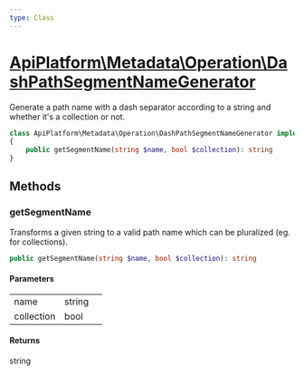 ```yaml
---
type: Class
---
```


# [ApiPlatform\Metadata\Operation\DashPathSegmentNameGenerator](/docs/v3.2/reference/Metadata/Operation/DashPathSegmentNameGenerator)

Generate a path name with a dash separator according to a string and whether it's a collection or not.


```php
class ApiPlatform\Metadata\Operation\DashPathSegmentNameGenerator implements `<a href="/docs/v3.2/reference/Metadata/Operation/PathSegmentNameGeneratorInterface">ApiPlatform\Metadata\Operation\PathSegmentNameGeneratorInterface</a>`
{
    public getSegmentName(string $name, bool $collection): string
}
```
## Methods

### getSegmentName

Transforms a given string to a valid path name which can be pluralized (eg. for collections).

```php
public getSegmentName(string $name, bool $collection): string
```

#### Parameters

<table><tbody>
<tr><td>name</td><td>string</td><td></td></tr><tr><td>collection</td><td>bool</td><td></td></tr>
</tbody>
</table>

#### Returns

string
